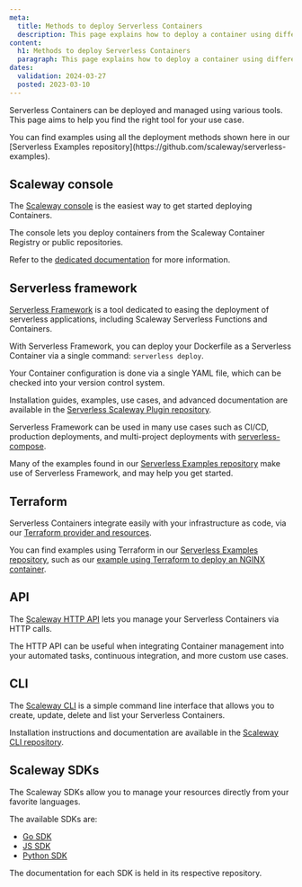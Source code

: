 ```yaml
---
meta:
  title: Methods to deploy Serverless Containers
  description: This page explains how to deploy a container using different tools
content:
  h1: Methods to deploy Serverless Containers
  paragraph: This page explains how to deploy a container using different tools
dates:
  validation: 2024-03-27
  posted: 2023-03-10
---
```


Serverless Containers can be deployed and managed using various tools. This page aims to help you find the right tool for your use case.

<Message type="tip">
  You can find examples using all the deployment methods shown here in our [Serverless Examples repository](https://github.com/scaleway/serverless-examples).
</Message>

## Scaleway console

The [Scaleway console](https://console.scaleway.com/) is the easiest way to get started deploying Containers.

The console lets you deploy containers from the Scaleway Container Registry or public repositories.

Refer to the [dedicated documentation](/serverless/containers/how-to/deploy-a-container-from-external-container-registry/) for more information.

## Serverless framework

[Serverless Framework](https://www.serverless.com/) is a tool dedicated to easing the deployment of serverless applications, including Scaleway Serverless Functions and Containers.

With Serverless Framework, you can deploy your Dockerfile as a Serverless Container via a single command: `serverless deploy`.

Your Container configuration is done via a single YAML file, which can be checked into your version control system.

Installation guides, examples, use cases, and advanced documentation are available in the [Serverless Scaleway Plugin repository](https://github.com/scaleway/serverless-scaleway-functions).

Serverless Framework can be used in many use cases such as CI/CD, production deployments, and multi-project deployments with [serverless-compose](https://www.serverless.com/framework/docs/guides/compose).

Many of the examples found in our [Serverless Examples repository](https://github.com/scaleway/serverless-examples) make use of Serverless Framework, and may help you get started.

## Terraform

Serverless Containers integrate easily with your infrastructure as code, via our [Terraform provider and resources](https://registry.terraform.io/providers/scaleway/scaleway/latest/docs/resources/container).

You can find examples using Terraform in our [Serverless Examples repository](https://github.com/scaleway/serverless-examples), such as our [example using Terraform to deploy an NGINX container](https://github.com/scaleway/serverless-examples/tree/main/containers/nginx-cors-private-python).

## API

The [Scaleway HTTP API](https://www.scaleway.com/en/developers/api/) lets you manage your Serverless Containers via HTTP calls.

The HTTP API can be useful when integrating Container management into your automated tasks, continuous integration, and more custom use cases.

## CLI

The [Scaleway CLI](https://github.com/scaleway/scaleway-cli) is a simple command line interface that allows you to create, update, delete and list your Serverless Containers.

Installation instructions and documentation are available in the [Scaleway CLI repository](https://github.com/scaleway/scaleway-cli).

## Scaleway SDKs

The Scaleway SDKs allow you to manage your resources directly from your favorite languages.

The available SDKs are:

- [Go SDK](https://github.com/scaleway/scaleway-sdk-go)
- [JS SDK](https://github.com/scaleway/scaleway-sdk-js)
- [Python SDK](https://github.com/scaleway/scaleway-sdk-python)

The documentation for each SDK is held in its respective repository.